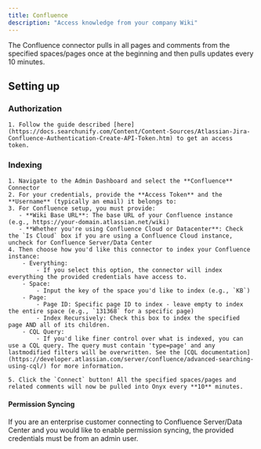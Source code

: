 ```yaml
---
title: Confluence
description: "Access knowledge from your company Wiki"
---
```


The Confluence connector pulls in all pages and comments from the specified spaces/pages once at the beginning and then pulls updates every 10 minutes.

## Setting up

### Authorization

    1. Follow the guide described [here](https://docs.searchunify.com/Content/Content-Sources/Atlassian-Jira-Confluence-Authentication-Create-API-Token.htm) to get an access token.

### Indexing

    1. Navigate to the Admin Dashboard and select the **Confluence** Connector
    2. For your credentials, provide the **Access Token** and the **Username** (typically an email) it belongs to:
    3. For Confluence setup, you must provide:
       - **Wiki Base URL**: The base URL of your Confluence instance (e.g., https://your-domain.atlassian.net/wiki)
       - **Whether you're using Confluence Cloud or Datacenter**: Check the `Is Cloud` box if you are using a Confluence Cloud instance, uncheck for Confluence Server/Data Center
    4. Then choose how you'd like this connector to index your Confluence instance:
        - Everything: 
            - If you select this option, the connector will index everything the provided credentials have access to.
        - Space: 
            - Input the key of the space you'd like to index (e.g., `KB`)
        - Page: 
            - Page ID: Specific page ID to index - leave empty to index the entire space (e.g., `131368` for a specific page)
            - Index Recursively: Check this box to index the specified page AND all of its children.
        - CQL Query: 
            - If you'd like finer control over what is indexed, you can use a CQL query. The query must contain 'type=page' and any lastmodified filters will be overwritten. See the [CQL documentation](https://developer.atlassian.com/server/confluence/advanced-searching-using-cql/) for more information.

    5. Click the `Connect` button! All the specified spaces/pages and related comments will now be pulled into Onyx every **10** minutes.

#### Permission Syncing

If you are an enterprise customer connecting to Confluence Server/Data Center and you would like to enable permission syncing, the provided credentials must be from an admin user.
